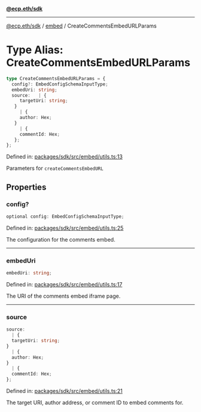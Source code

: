 [**@ecp.eth/sdk**](../../index.mdx)

***

[@ecp.eth/sdk](/sdk-reference/index.mdx) / [embed](/sdk-reference/embed/index.mdx) / CreateCommentsEmbedURLParams

# Type Alias: CreateCommentsEmbedURLParams

```ts
type CreateCommentsEmbedURLParams = {
  config?: EmbedConfigSchemaInputType;
  embedUri: string;
  source:   | {
     targetUri: string;
   }
     | {
     author: Hex;
   }
     | {
     commentId: Hex;
   };
};
```

Defined in: [packages/sdk/src/embed/utils.ts:13](https://github.com/ecp-eth/comments-monorepo/blob/main/packages/sdk/src/embed/utils.ts#L13)

Parameters for `createCommentsEmbedURL`

## Properties

### config?

```ts
optional config: EmbedConfigSchemaInputType;
```

Defined in: [packages/sdk/src/embed/utils.ts:25](https://github.com/ecp-eth/comments-monorepo/blob/main/packages/sdk/src/embed/utils.ts#L25)

The configuration for the comments embed.

***

### embedUri

```ts
embedUri: string;
```

Defined in: [packages/sdk/src/embed/utils.ts:17](https://github.com/ecp-eth/comments-monorepo/blob/main/packages/sdk/src/embed/utils.ts#L17)

The URI of the comments embed iframe page.

***

### source

```ts
source: 
  | {
  targetUri: string;
}
  | {
  author: Hex;
}
  | {
  commentId: Hex;
};
```

Defined in: [packages/sdk/src/embed/utils.ts:21](https://github.com/ecp-eth/comments-monorepo/blob/main/packages/sdk/src/embed/utils.ts#L21)

The target URI, author address, or comment ID to embed comments for.
